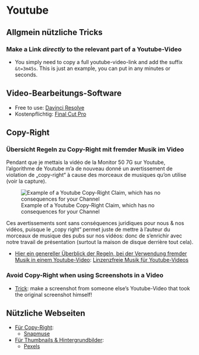 # Youtube

## Allgmein nützliche Tricks

### Make a Link _directly_ to the relevant part of a Youtube-Video

- You simply need to copy a full youtube-video-link and add the suffix `&t=3m45s`. This is just an example, you can put in any minutes or seconds.

## Video-Bearbeitungs-Software

- Free to use: [Davinci Resolve](https://www.blackmagicdesign.com/products/davinciresolve/)
- Kostenpflichtig: [Final Cut Pro](https://www.apple.com/de/final-cut-pro/)

## Copy-Right

### Übersicht Regeln zu Copy-Right mit fremder Musik im Video

Pendant que je mettais la vidéo de la Monitor 50 7G sur Youtube, l’algorithme de Youtube m’a de nouveau donné un avertissement de violation de „copy-right“ à cause des morceaux de musiques qu’on utilise (voir la capture). 

![Example of a Youtube Copy-Right Claim, which has no consequences for your Channel](./bilder/youtube/youtube-cr-claims.png)

Ces avertissements sont sans conséquences juridiques pour nous & nos vidéos, puisque le „copy right“ permet juste de mettre à l’auteur du morceaux de musique des pubs sur nos vidéos: donc de s’enrichir avec notre travail de présentation (surtout la maison de disque derrière tout cela).

- <u>Hier ein genereller Überblick der Regeln, bei der Verwendung fremder Musik in einem Youtube-Video</u>: [Linzenzfreie Musik für Youtube-Videos](https://www.youtube.com/watch?v=qw2owtU1mD4)



### Avoid Copy-Right when using Screenshots in a Video

- <u>Trick</u>: make a screenshot from someone else's Youtube-Video that took the original screenshot himself!

## Nützliche Webseiten

- <u>Für Copy-Right</u>:
  - [Snapmuse](https://snapmuse.com/)
  
- <u>Für Thumbnails & Hintergrundbilder</u>:
  - [Pexels](https://www.pexels.com/de-de/)

